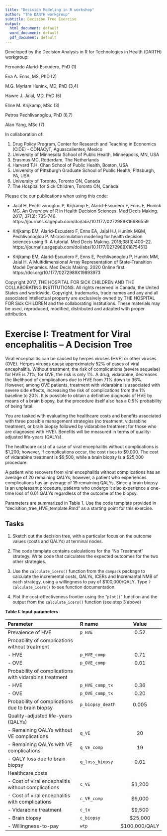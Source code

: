 ---
title: "Decision Modeling in R workshop"
author: "The DARTH workgroup"
subtitle: Decision Tree Exercise
output:
  html_document: default
  word_document: default
  pdf_document: default
---

Developed by the Decision Analysis in R for Technologies in Health (DARTH) workgroup:

Fernando Alarid-Escudero, PhD (1) 

Eva A. Enns, MS, PhD (2)	

M.G. Myriam Hunink, MD, PhD (3,4)

Hawre J. Jalal, MD, PhD (5) 

Eline M. Krijkamp, MSc (3)	

Petros Pechlivanoglou, PhD (6,7)

Alan Yang, MSc (7)

In collaboration of: 		

1. Drug Policy Program, Center for Research and Teaching in Economics (CIDE) - CONACyT, 
   Aguascalientes, Mexico
2. University of Minnesota School of Public Health, Minneapolis, MN, USA
3. Erasmus MC, Rotterdam, The Netherlands
4. Harvard T.H. Chan School of Public Health, Boston, USA
5. University of Pittsburgh Graduate School of Public Health, Pittsburgh, PA, USA
6. University of Toronto, Toronto ON, Canada
7. The Hospital for Sick Children, Toronto ON, Canada

Please cite our publications when using this code:
 
- Jalal H, Pechlivanoglou P, Krijkamp E, Alarid-Escudero F, Enns E, Hunink MG. 
An Overview of R in Health Decision Sciences. Med Decis Making. 2017; 37(3): 735-746. 
https://journals.sagepub.com/doi/abs/10.1177/0272989X16686559
 
- Krijkamp EM, Alarid-Escudero F, Enns EA, Jalal HJ, Hunink MGM, Pechlivanoglou P. 
Microsimulation modeling for health decision sciences using R: A tutorial. 
Med Decis Making. 2018;38(3):400–22. 
https://journals.sagepub.com/doi/abs/10.1177/0272989X18754513
 
- Krijkamp EM, Alarid-Escudero F, Enns E, Pechlivanoglou P, Hunink MM, Jalal H. 
A Multidimensional Array Representation of State-Transition Model Dynamics. 
Med Decis Making. 2020 Online first. https://doi.org/10.1177/0272989X19893973

Copyright 2017, THE HOSPITAL FOR SICK CHILDREN AND THE COLLABORATING INSTITUTIONS. 
All rights reserved in Canada, the United States and worldwide. Copyright, 
trademarks, trade names and any and all associated intellectual property are 
exclusively owned by THE HOSPITAL FOR Sick CHILDREN and the collaborating 
institutions. These materials may be used, reproduced, modified, distributed 
and adapted with proper attribution.

# Exercise I: Treatment for Viral encephalitis – A Decision Tree

Viral encephalitis can be caused by herpes viruses (HVE) or other viruses (OVE). Herpes viruses cause approximately 52% of cases of viral encephalitis. Without treatment, the risk of complications (severe sequelae) for HVE is 71%; for OVE, the risk is only 1%. A drug, vidarabine, decreases the likelihood of complications due to HVE from 71% down to 36%. However, among OVE patients, treatment with vidarabine is associated with severe side effects, increasing the risk of complications from the 1% baseline to 20%. It is possible to obtain a definitive diagnosis of HVE by means of a brain biopsy, but the procedure itself also has a 0.5% probability of being fatal.

You are tasked with evaluating the healthcare costs and benefits associated with three possible management strategies (no treatment, vidarabine treatment, or brain biopsy followed by vidarabine treatment for those who are diagnosed with HVE). Benefits will be measured in terms of quality-adjusted life-years (QALYs). 

The healthcare cost of a case of viral encephalitis without complications is \$1,200; however, if complications occur, the cost rises to \$9,000. The cost of vidarabine treatment is \$9,500, while a brain biopsy is a \$25,000 procedure. 

A patient who recovers from viral encephalitis without complications has an average of 20 remaining QALYs; however, a patient who experiences complications has an average of 19 remaining QALYs. Since a brain biopsy is an unpleasant procedure, patients who undergo it also experience a one-time loss of 0.01 QALYs regardless of the outcome of the biopsy.

Parameters are summarized in Table 1. Use the code template provided in “decisition_tree_HVE_template.Rmd” as a starting point for this exercise.

## Tasks

1. Sketch out the decision tree, with a particular focus on the outcome values (costs and QALYs) at terminal nodes.

2. The code template contains calculations for the "No Treatment" strategy. Write code that calculates the expected outcomes for the two other strategies.

3. Use the `calculate_icers()` function from the `dampack` package to calculate the incremental costs, QALYs, ICERs and Incremantal NMB of each strategy, using a willingness to pay of $100,000/QALY. Type `?calculate_icers()` to see function documentation.

4. Plot the cost-effectiveness frontier using the "`plot()`" function and the output from the `calculate_icers()` function (see step 3 above)

**Table I: Input parameters**

|           **Parameter**             |  **R name**       |   **Value**       |
|:------------------------------------|:------------------|:-----------------:|
| Prevalence of HVE                   | `p_HVE`           | 0.52              |
| Probability of complications without treatment |   |    |
| - HVE                               | `p_HVE_comp`      | 0.71              |
| - OVE                               | `p_OVE_comp`      | 0.01              |
| Probability of complications with vidarabine treatment  |  |   |
| - HVE                               | `p_HVE_comp_tx`   |  0.36             |
| - OVE                               | `p_OVE_comp_tx`   |  0.20             |
| Probability of complications due to brain biopsy        | `p_biopsy_death`   | 0.005 |
| Quality-adjusted life-years (QALYs) |                   |                   |
| - Remaining QALYs without VE complications | `q_VE`     |  20               |
| - Remaining QALYs with VE complications | `q_VE_comp`   |  19               |
| - QALY loss due to brain biopsy     | `q_loss_biopsy`   |  0.01            |
| Healthcare costs                    |                   |                   |
| - Cost of viral encephalitis without complications | `c_VE`      | $1,200   |
| - Cost of viral encephalitis with complications    | `c_VE_comp` | $9,000   |
| - Vidarabine treatment              | `c_tx`            |  $9,500           |
| - Brain biopsy                      | `c_biopsy`        |  $25,000          |
| - Willingness-to-pay                | `wtp`             | $100,000/QALY     |



